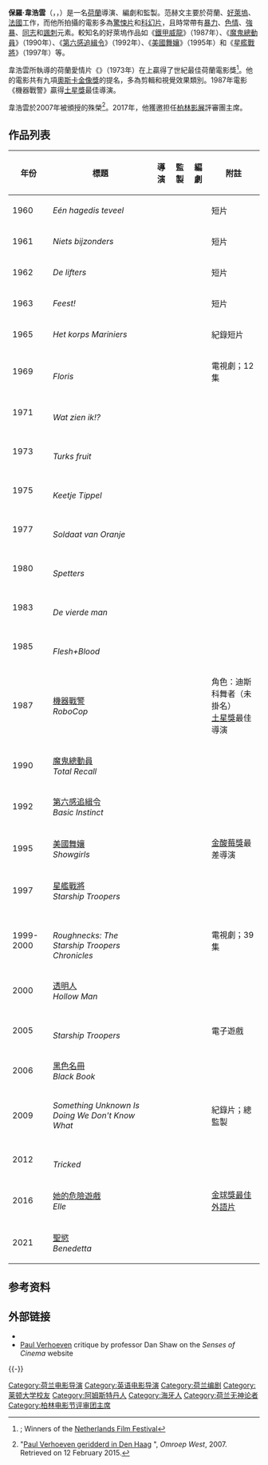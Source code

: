 {{noteTA
|G1=Movie
|G2=Show
|T=zh-cn:保罗·范霍文;zh-hk:保羅·韋浩雲;zh-tw:保羅·范赫文;
|1=zh-cn:范霍文;zh-hk:韋浩雲;zh-tw:范赫文;
|2=zh-cn:全面回忆;zh-tw:魔鬼總動員;zh-hk:宇宙威龍;
|3=zh-hans:本能; zh-tw:第六感追緝令; zh-hk:本能;
}}
{{Infobox entertainer
| type = 導演
| name = 保羅·韋浩雲
| foreignname  = Paul Verhoeven
| image = Paul Verhoeven Cannes 2016.jpg
| caption = 韋浩雲於2016年
| birth_name =
| birth_date = {{bda|1938|7|18|df=yes}}
| birth_place = {{NLD}}[[阿姆斯特丹|阿姆斯特丹]]
| occupation = 導演，編劇，監製
| years_active = 1960年至今
| spouse = {{Marriage|Martine Tours|1967}}
| children = 2
| cesarawards = '''[[凱薩獎最佳影片獎|最佳影片]]'''<br>2016年 《[[她的危險遊戲|她的危險遊戲]]》
| goyaawards = '''最佳歐洲電影'''<br>2016年 《[[她的危險遊戲|她的危險遊戲]]》
| goldenglobeawards = '''[[金球獎最佳外語片|最佳外語片]]'''<br>2016年 《[[她的危險遊戲|她的危險遊戲]]》
| goldenraspberryawards = '''最差導演'''<br>1995年 《[[美國舞孃|美國舞孃]]》
| awards = '''[[土星獎|土星獎]]最佳導演'''<br>1987年 《[[机器战警|机器战警]]》
}}
'''保羅·韋浩雲'''（{{lang-nl|Paul Verhoeven}}，{{IPA-nl|ˈpʌu̯l vərˈɦuvə(n)|lang}}，{{bd|1938年|7月18日}}）是一名[[荷蘭|荷蘭]]導演、編劇和監製。范赫文主要於荷蘭、[[好萊塢|好萊塢]]、[[法國|法國]]工作，而他所拍攝的電影多為[[驚悚片|驚悚片]]和[[科幻片|科幻片]]，且時常帶有[[暴力|暴力]]、[[色情|色情]]、[[強姦|強暴]]、[[同志|同志]]和[[諷刺|諷刺]]元素。較知名的好萊塢作品如《[[機器戰警_(1987年電影)|鐵甲威龍]]》（1987年）、《[[魔鬼總動員|魔鬼總動員]]》（1990年）、《[[第六感追緝令|第六感追緝令]]》（1992年）、《[[美國舞孃|美國舞孃]]》（1995年）和《[[星艦戰將_(電影)|星艦戰將]]》（1997年）等。

韋浩雲所執導的荷蘭愛情片《{{link-en|土耳其狂歡|Turkish Delight (1973 film)}}》（1973年）在{{link-en|荷蘭影展|Netherlands Film Festival}}上贏得了世紀最佳荷蘭電影獎<ref name="century">{{cite web |url=http://www.filmfestival.nl/goud/goud002.html |title=存档副本 |accessdate=2008-08-26 |deadurl=yes |archiveurl=https://web.archive.org/web/20060831201516/http://www.filmfestival.nl/goud/goud002.html |archivedate=2006-08-31 }}; Winners of the [[Netherlands_Film_Festival|Netherlands Film Festival]]</ref>。他的電影共有九項[[奧斯卡金像獎|奧斯卡金像獎]]的提名，多為剪輯和視覺效果類別。1987年電影《機器戰警》贏得[[土星獎|土星獎]]最佳導演。

韋浩雲於2007年被頒授{{link-en|荷蘭皇家獅子騎士勳章|Order of the Netherlands Lion}}的殊榮<ref>{{nl icon}} "[http://www.omroepwest.nl/nieuws/27-04-2007/paul-verhoeven-geridderd-den-haag Paul Verhoeven geridderd in Den Haag] {{Wayback|url=http://www.omroepwest.nl/nieuws/27-04-2007/paul-verhoeven-geridderd-den-haag |date=20150212131142 }}", ''Omroep West'', 2007. Retrieved on 12 February 2015.</ref>。2017年，他獲邀担任[[柏林影展|柏林影展]]評審團主席。

==作品列表==
{| class="wikitable sortable"
|-
! 年份
! 標題
! 導演
! 監製
! 編劇
! 附註
|-
|1960
|''Eén hagedis teveel''
|{{yes}}
|
|
|短片
|-
|1961
|''Niets bijzonders''
|{{yes}}
|
|
|短片
|-
|1962
|''De lifters''
|{{yes}}
|
|
|短片
|-
|1963
|''Feest!''
|
|{{yes}}
|
|短片
|-
|1965
|''Het korps Mariniers''
|{{yes}}
|
|
|紀錄短片
|-
|1969
|{{link-en|弗洛里斯|Floris (TV series)}}<br>''Floris''
|{{yes}}
|
|
|電視劇；12集
|-
|1971
|{{link-en|在商言商|Business Is Business (film)}}<br>''Wat zien ik!?''
|{{yes}}
|
|
|
|-
|1973
|{{link-en|土耳其狂歡|Turkish Delight (1973 film)}}<br>''Turks fruit''
|{{yes}}
|
|
|
|-
|1975
|{{link-en|娼婦凱蒂|Keetje Tippel}}<br>''Keetje Tippel''
|{{yes}}
|
|
|
|-
|1977
|{{link-en|橘兵|Soldier of Orange}}<br>''Soldaat van Oranje''
|{{yes}}
|
|{{yes}}
|
|-
|1980
|{{link-en|絕命飛輪|Spetters}}<br>''Spetters''
|{{yes}}
|
|
|
|-
|1983
|{{link-en|第四任丈夫|The Fourth Man (1983 film)}}<br>''De vierde man''
|{{yes}}
|
|
|
|-
|1985
|{{link-en|冷血奇兵|Flesh and Blood (1985 film)}}<br>''Flesh+Blood''
|{{yes}}
|
|{{yes}}
|
|-
|1987
|[[機器戰警_(1987年電影)|機器戰警]]<br>''RoboCop''
|{{yes}}
|
|
|角色：迪斯科舞者（未掛名）<br>[[土星獎|土星獎]]最佳導演
|-
|1990
|[[魔鬼總動員|魔鬼總動員]]<br>''Total Recall''
|{{yes}}
|
|
|
|-
|1992
|[[第六感追緝令|第六感追緝令]]<br>''Basic Instinct''
|{{yes}}
|
|
|
|-
|1995
|[[美國舞孃|美國舞孃]]<br>''Showgirls''
|{{yes}}
|
|
|[[金酸莓獎|金酸莓獎]]最差導演
|-
|1997
|[[星艦戰將_(電影)|星艦戰將]]<br>''Starship Troopers''
|{{yes}}
|
|
|
|-
|1999-2000
|{{le|星艦戰將：搶救冥王星|Roughnecks: Starship Troopers Chronicles}}<br>''Roughnecks: The Starship Troopers Chronicles''
|
|{{yes}}
|
|電視劇；39集
|-
|2000
|[[透明人|透明人]]<br>''Hollow Man''
|{{yes}}
|
|
|
|-
|2005
|{{link-en|星艦戰將 (遊戲)|Starship Troopers (video game)|星艦戰將}}<br>''Starship Troopers''
|
|{{yes}}
|
|電子遊戲
|-
|2006
|[[黑色名冊|黑色名冊]]<br>''Black Book''
|{{yes}}
|
|{{yes}}
|
|-
|2009
|''Something Unknown Is Doing We Don't Know What''
|
|{{yes}}
|
|紀錄片；總監製
|-
|2012
|{{link-en|娛樂體驗|Entertainment Experience|詭計}}<br>''Tricked''
|{{yes}}
|
|{{yes}}
|
|-
|2016
|[[她的危險遊戲|她的危險遊戲]]<br>''Elle''
|{{yes}}
|
|
|[[金球獎最佳外語片|金球獎最佳外語片]]
|-
|2021
|[[聖慾|聖慾]]<br>''Benedetta''
|{{yes}}
|
|{{yes}}
|
|}

==参考资料==
{{reflist}}

== 外部链接 ==
{{commonscat|Paul Verhoeven}}
* {{imdb name|id=0000682|name=Paul Verhoeven}}
* [http://www.sensesofcinema.com/2003/great-directors/verhoeven/ Paul Verhoeven]{{Wayback|url=http://www.sensesofcinema.com/2003/great-directors/verhoeven/ |date=20071117150942 }} critique by professor Dan Shaw on the ''Senses of Cinema'' website

{{-}}
{{Paul Verhoeven}}
{{盧米埃獎最佳導演獎}}
{{Authority control}}
{{DEFAULTSORT:Verhoeven, Paul}}

[[Category:荷兰电影导演|Category:荷兰电影导演]]
[[Category:英语电影导演|Category:英语电影导演]]
[[Category:荷兰编剧|Category:荷兰编剧]]
[[Category:莱顿大学校友|Category:莱顿大学校友]]
[[Category:阿姆斯特丹人|Category:阿姆斯特丹人]]
[[Category:海牙人|Category:海牙人]]
[[Category:荷兰无神论者|Category:荷兰无神论者]]
[[Category:柏林电影节评审团主席|Category:柏林电影节评审团主席]]